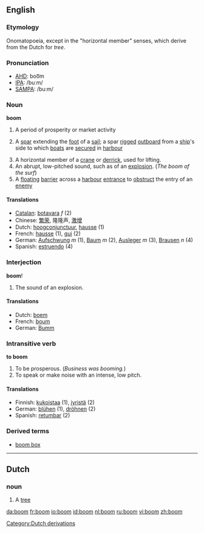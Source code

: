 {{rfc}}
==English==

===Etymology===
Onomatopoeia, except in the "horizontal member" senses, which derive from the Dutch for ''tree''.

===Pronunciation===
*[[w:AHD|AHD]]: boo͞m
*[[w:IPA|IPA]]: /buːm/
*[[w:SAMPA|SAMPA]]: /bu:m/

===Noun===
'''boom'''
#A period of prosperity or market activity
#{{nautical}} A [[spar]] extending the [[foot]] of a [[sail]]; a spar [[rigged]] [[outboard]] from a [[ship]]'s side to which [[boat]]s are [[secured]] in [[harbour]]
#A horizontal member of a [[crane]] or [[derrick]], used for lifting.
#An abrupt, low-pitched sound, such as of an [[explosion]]. (''The boom of the surf'')
#A [[floating]] [[barrier]] across a [[harbour]] [[entrance]] to [[obstruct]] the entry of an [[enemy]]

====Translations====
*[[Catalan]]: [[botavara]] ''f'' (2) 
*Chinese: [[繁荣]], 隆隆声, [[激增]]
*Dutch: [[hoogconjunctuur]], [[hausse]] (1)
*French: [[hausse]] (1), [[gui]] (2)
*German: [[Aufschwung]] ''m'' (1), [[Baum]] ''m'' (2), [[Ausleger]] ''m'' (3), [[Brausen]] ''n'' (4)
*Spanish: [[estruendo]] (4)

===Interjection===
'''boom'''!
#The sound of an explosion.

====Translations====
*Dutch: [[boem]]
*French: [[boum]]
*German: [[Bumm]]

===Intransitive verb===
'''to boom'''
#To be prosperous.  (''Business was booming.'')
#To speak or make noise with an intense, low pitch. 

====Translations====
*Finnish: [[kukoistaa]] (1), [[jyristä]] (2)
*German: [[blühen]] (1), [[dröhnen]] (2)
*Spanish: [[retumbar]] (2)

===Derived terms===
*[[boom box]]

----

==Dutch ==
===noun===
#A [[tree]]

[[Category:Dutch derivations]]

[[da:boom]]
[[fr:boom]]
[[io:boom]]
[[id:boom]]
[[nl:boom]]
[[ru:boom]]
[[vi:boom]]
[[zh:boom]]
